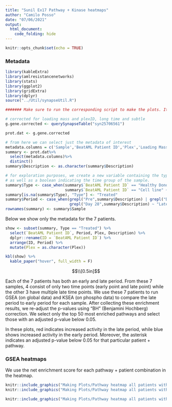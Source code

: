 ```yaml
---
title: "Sunil Ex17 Pathway + Kinase heatmaps"
author: "Camilo Posso"
date: "07/06/2021"
output: 
  html_document:
    code_folding: hide
---
```


```r
knitr::opts_chunk$set(echo = TRUE)
```

### Metadata

```r
library(kableExtra)
library(amlresistancenetworks)
library(stats)
library(ggplot2)
library(gridExtra)
library(dplyr)
source("../Util/synapseUtil.R")

####### Make sure to run the corresponding script to make the plots. It is in the Making Plots folder.

# corrected for loading mass and plexID, long time and subtle
g.gene.corrected <- querySynapseTable("syn25706561")

prot.dat <- g.gene.corrected

# from here we can select just the metadata of interest
metadata.columns = c('Sample','BeatAML Patient ID','Plex','Loading Mass', 'Description')
summary <- prot.dat%>%
  select(metadata.columns)%>%
  distinct()
summary$Description <- as.character(summary$Description)

# for exploration purposes, we create a new variable containing the type of sample,
# as well as a boolean indicating the time group of the sample.
summary$Type <- case_when(summary$`BeatAML Patient ID` == "Healthy Donor Stroma" ~ "Healthy Donor Stroma",
                          summary$`BeatAML Patient ID` == "Cell line" ~ "Cell line")
summary[is.na(summary$Type), "Type"] <- "Treated"
summary$Period <- case_when(grepl("Pre",summary$Description) | grepl("Day 1", summary$Description) ~ "Early",
                            grepl("Day 28",summary$Description) ~ "Late")
rownames(summary) <- summary$Sample
```

Below we show only the metadata for the 7 patients.

```r

show <- subset(summary, Type == "Treated") %>%
  select(`BeatAML Patient ID`, Period, Plex, Description) %>%
  dplyr::rename(ID = `BeatAML Patient ID`) %>%
  arrange(ID, Period) %>%
  mutate(Plex = as.character(Plex))

kbl(show) %>%
  kable_paper("hover", full_width = F)

```

$$\\[0.5in]$$ 
 
Each of the 7 patients has both an early and late period. From these 7 samples, 4 consist 
of only two time points (early point and late point) while the other 3 have multiple late time points. 
We use these 7 patients to run GSEA (on global data) and KSEA (on phospho data) to compare the late 
period to early period for each sample. After collecting these enrichment results, we re-adjust 
the p-values using "BH" (Benjamini Hochberg) correction. We select only the top 50 most enriched
pathways and select those with an adjusted p-value below 0.05. 

In these plots, red indicates increased activity in the late period, while blue shows increased
activity in the early period. Moreover, the asterisk indicates an adjusted p-value below 0.05 for that particular
patient + pathway.

### GSEA heatmaps

We use the net enrichment score for each pathway + patient combination in the heatmap.

```r
knitr::include_graphics("Making Plots/Pathway heatmap all patients with significance - KEGG.png")
knitr::include_graphics("Making Plots/Pathway heatmap all patients with significance - REACTOME.png")
```

```r
knitr::include_graphics("Making Plots/Pathway heatmap all patients with significance - GENE ONTOLOGY.png")
```









